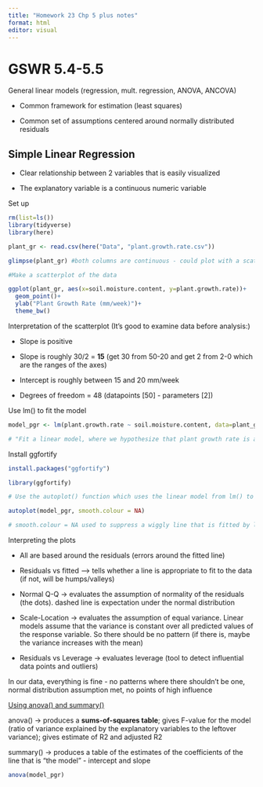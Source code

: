 ```yaml
---
title: "Homework 23 Chp 5 plus notes"
format: html
editor: visual
---
```


# GSWR 5.4-5.5

General linear models (regression, mult. regression, ANOVA, ANCOVA)

-   Common framework for estimation (least squares)

-   Common set of assumptions centered around normally distributed residuals

## Simple Linear Regression

-   Clear relationship between 2 variables that is easily visualized

-   The explanatory variable is a continuous numeric variable

Set up

```r
rm(list=ls())
library(tidyverse)
library(here)
```

```r
plant_gr <- read.csv(here("Data", "plant.growth.rate.csv"))

glimpse(plant_gr) #both columns are continuous - could plot with a scatterplot
```

```r
#Make a scatterplot of the data

ggplot(plant_gr, aes(x=soil.moisture.content, y=plant.growth.rate))+
  geom_point()+
  ylab("Plant Growth Rate (mm/week)")+
  theme_bw()
```

Interpretation of the scatterplot (It's good to examine data before analysis:)

-   Slope is positive

-   Slope is roughly 30/2 = **15** (get 30 from 50-20 and get 2 from 2-0 which are the ranges of the axes)

-   Intercept is roughly between 15 and 20 mm/week

-   Degrees of freedom = 48 (datapoints \[50\] - parameters \[2\])

Use lm() to fit the model

```r
model_pgr <- lm(plant.growth.rate ~ soil.moisture.content, data=plant_gr)

# "Fit a linear model, where we hypothesize that plant growth rate is a function of soil moisture content, using the variables from the plant_gr data frame"
```

Install ggfortify

```r
install.packages("ggfortify")
```

```r
library(ggfortify)
```

```r
# Use the autoplot() function which uses the linear model from lm() to create 4 plots

autoplot(model_pgr, smooth.colour = NA)

# smooth.colour = NA used to suppress a wiggly line that is fitted by locally weighted regression
```

Interpreting the plots

-   All are based around the residuals (errors around the fitted line)

-   Residuals vs fitted –\> tells whether a line is appropriate to fit to the data (if not, will be humps/valleys)

-   Normal Q-Q -\> evaluates the assumption of normality of the residuals (the dots). dashed line is expectation under the normal distribution

-   Scale-Location -\> evaluates the assumption of equal variance. Linear models assume that the variance is constant over all predicted values of the response variable. So there should be no pattern (if there is, maybe the variance increases with the mean)

-   Residuals vs Leverage -\> evaluates leverage (tool to detect influential data points and outliers)

In our data, everything is fine - no patterns where there shouldn't be one, normal distribution assumption met, no points of high influence

[Using anova() and summary()]{.underline}

anova() -\> produces a **sums-of-squares table**; gives F-value for the model (ratio of variance explained by the explanatory variables to the leftover variance); gives estimate of R2 and adjusted R2

summary() -\> produces a table of the estimates of the coefficients of the line that is "the model" - intercept and slope

```r
anova(model_pgr)
```
